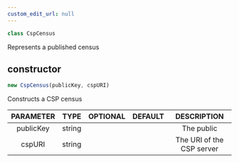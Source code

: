 ```yaml
---
custom_edit_url: null
---
```


```ts
class CspCensus
```

<div>

</div>

Represents a published census

## constructor
```ts
new CspCensus(publicKey, cspURI)
```

<div>

</div>

Constructs a CSP census

|PARAMETER|TYPE|OPTIONAL|DEFAULT|DESCRIPTION|
|:---:|:---:|:---:|:---:|:---:|
|publicKey|string|||The public|
|cspURI|string|||The URI of the CSP server|

